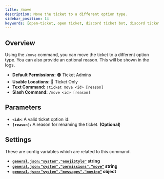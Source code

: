 ```yaml
---
title: /move
description: Move the ticket to a different option type.
sidebar_position: 14
keywords: [open-ticket, open ticket, discord ticket bot, discord ticket bot, reference, command]
---
```

<head>
    <link rel="apple-touch-icon" href="/img/logo_vertical.png"/>
</head>

<FlexHorizontal>
    <ScaleImage src="/img/docs-v4/commands/ticket-move.png" alt="Example of the /move command." size="50%"></ScaleImage>
</FlexHorizontal>

## Overview
Using the `/move` command, you can move the ticket to a different option type.
You can also provide an optional reason. This will be shown in the logs.

- **Default Permissions:** 🟠 Ticket Admins
- **Usable Locations:** 🔴 Ticket Only
- **Text Command:** `!ticket move <id> [reason]`
- **Slash Command:** `/move <id> [reason]`

## Parameters
- **`<id>`:** A valid ticket option id.
- **`[reason]`:** A reason for renaming the ticket. **<C color="green">(Optional)</C>**

## Settings
These are config variables which are related to this command.
- **[`general.json:"system"."emojiStyle"`](../config/general.mdx#system-emoji-style) <M color="blue">string</M>**
- **[`general.json:"system"."permissions"."move"`](../config/general.mdx#system-permissions) <M color="blue">string</M>**
- **[`general.json:"system"."messages"."moving"`](../config/general.mdx#system-messages) <M color="cyan">object</M>**